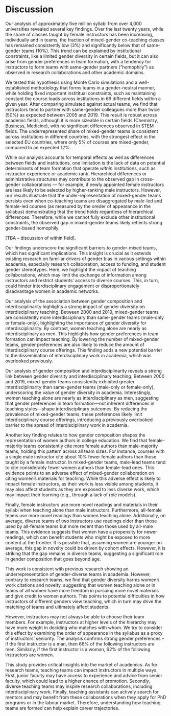 # Discussion

Our analysis of approximately five million syllabi from over 4,000 universities revealed several key findings. Over the last twenty years, while the share of classes taught by female instructors has been increasing, individually and in teams, the fraction of mixed-gender co-teaching classes has remained consistently low (3%) and significantly below that of same-gender teams (10%). This trend can be explained by institutional constraints, like a limited gender diversity in certain fields, but it can also arise from gender preferences in team formation, with a tendency for instructors to form teams with same-gender partners ("homophily") as observed in research collaborations and other academic domains.

We tested this hypothesis using Monte Carlo simulations and a well-established methodology that forms teams in a gender-neutral manner, while holding fixed important instititual constraints, such as maintaining constant the course loads across institutions in 69 different fields within a given year. After comparing simulated against actual teams, we find that instructors tend to partner with same-gender colleagues more than twice (50%) as expected between 2005 and 2019. This result is robust across academic fields, although it is more sizeable in certain fields (Chemistry, Business, Medicine), with no significant differences observed in STEM fields. The underrepresented share of mixed-gender teams is consistent across institutions in different countries, with the strongest effect in the selected EU countries, where only 5% of courses are mixed-gender, compared to an expected 12%.


While our analysis accounts for temporal effects as well as differences between fields and institutions, one limitation is the lack of data on potential determinants of team formation that operate _within_ institutions, such as instructor experience or academic rank. Hierarchical differences or administrative structures may contribute to the observed gap in cross-gender collaborations --- for example, if newly appointed female instructors are less likely to be selected by higher-ranking male instructors. However, our results illustrate that the under-representation of mixed-gender teams persists even when co-teaching teams are disaggregated by male-led and female-led courses (as measured by the oreder of appearance in the syllabus) demonstrating that the trend holds regardless of hierarchical differences. Therefore, while we cannot fully exclude other institutional constraints, the observed gap in mixed-gender teams likely reflects strong gender-based homophily. 

[TBA -- discussion of within field]. 

Our findings underscore the significant barriers to gender-mixed teams, which has significant implications. This insight is crucial as it extends existing research on familiar drivers of gender bias in various settings within academia, especially research collaboration, access to funding, and student gender stereotypes. Here, we highlight the impact of teaching collaborations, which may limit the exchange of information among instructors and restrict students' access to diverse courses. This, in turn, could hinder interdisciplinary engagement or disproportionately disadvantage women in academic networks.

Our analysis of the association between gender composition and interdisciplinarity highlights a strong impact of gender diversity on interdisciplinary teaching. Between 2000 and 2019, mixed-gender teams are consistently more interdisciplinary than same-gender teams (male-only or female-only), highlighitng the importance of gender diversity for interdisciplinarity.  By contrast, women teaching alone are nearly as interdisciplinary as men. This highlights how gender preferences in team formation can impact teaching. By lowering the number of mixed-gender teams, gender preferences are also likely to reduce the amount of interdisciplinary course offerings. This finding adds a new potential barrier to the dissemination of interdisciplinary work in academia, which was overlooked previously.

Our analysis of gender composition and interdisciplinarity reveals a strong link between gender diversity and interdisciplinary teaching. Between 2000 and 2019, mixed-gender teams consistently exhibited greater interdisciplinarity than same-gender teams (male-only or female-only), underscoring the value of gender diversity in academia. Interestingly, women teaching alone are nearly as interdisciplinary as men, suggesting that gender preferences in team formation---not inherent differences in teaching styles---shape interdisciplinary outcomes. By reducing the prevalence of mixed-gender teams, these preferences likely limit interdisciplinary course offerings, introducing a previously overlooked barrier to the spread of interdisciplinary work in academia.

Another key finding relates to how gender composition shapes the representation of women authors in college education. We find that female-majority teams consistently cite more female authors than male-majority teams, holding this pattern across all team sizes. For instance, courses with a single male instructor cite about 10% fewer female authors than those taught by a female instructor. In mixed-gender teams, male-lead teams tend to cite considerably fewer women authors than female-lead ones. This evidence points to an adverse effect of mixed-gender collaboration on citing women’s materials for teaching. While this adverse effect is likely to impact female instructors, as their work is less visible among students, it may also affect students as they are exposed to less diverse work, which may impact their learning (e.g., through a lack of role models).

Finally, female instructors use more novel readings and materials in their syllabi when teaching alone than male instructors. Furthermore, all-female teams use more novel readings than women teaching alone. Additionally, on average, diverse teams of two instructors use readings older than those used by all-female teams but more recent than those used by all-male teams. This evidence suggests that women have a propensity for newer readings, which can benefit students who might be exposed to more content at the frontier. It is possible that, assuming women are younger on average, this gap in novelty could be driven by cohort effects. However, it is striking that the gap remains in diverse teams, suggesting a significant role in gender composition that goes beyond age.

This work is consistent with previous research showing an underrepresentation of gender-diverse teams in academia. However, contrary to research teams, we find that gender diversity harms women’s work citations and novelty, suggesting that women teaching alone or in teams of all women have more freedom in pursuing more novel materials and give credit to women authors. This points to potential difficulties in how instructors of different genders view teaching, which in turn may drive the matching of teams and ultimately affect students.   

However, instructors may not always be able to choose their team members. For example, instructors at higher levels of the hierarchy may have more weight in deciding who matches with whom. We try to consider this effect by examining the order of appearance in the syllabus as a proxy of instructors' seniority. The analysis confirms strong gender preferences -- if the first instructor is a man, then 66% of the following instructors are men. Similarly, if the first instructor is a woman, 62% of the following instructors are women.  

This study provides critical insights into the market of academics. As for research teams, teaching teams can impact instructors in multiple ways. First, junior faculty may have access to experience and advice from senior faculty, which could lead to a higher chance of promotion. Secondly, diverse teaching teams may inspire research collaborations, including interdisciplinary work. Finally, teaching assistants can actively search for mentors and may benefit from these collaborations when they apply for PhD programs or in the labour market. Therefore, understanding how teaching teams are formed can help explain career trajectories.
